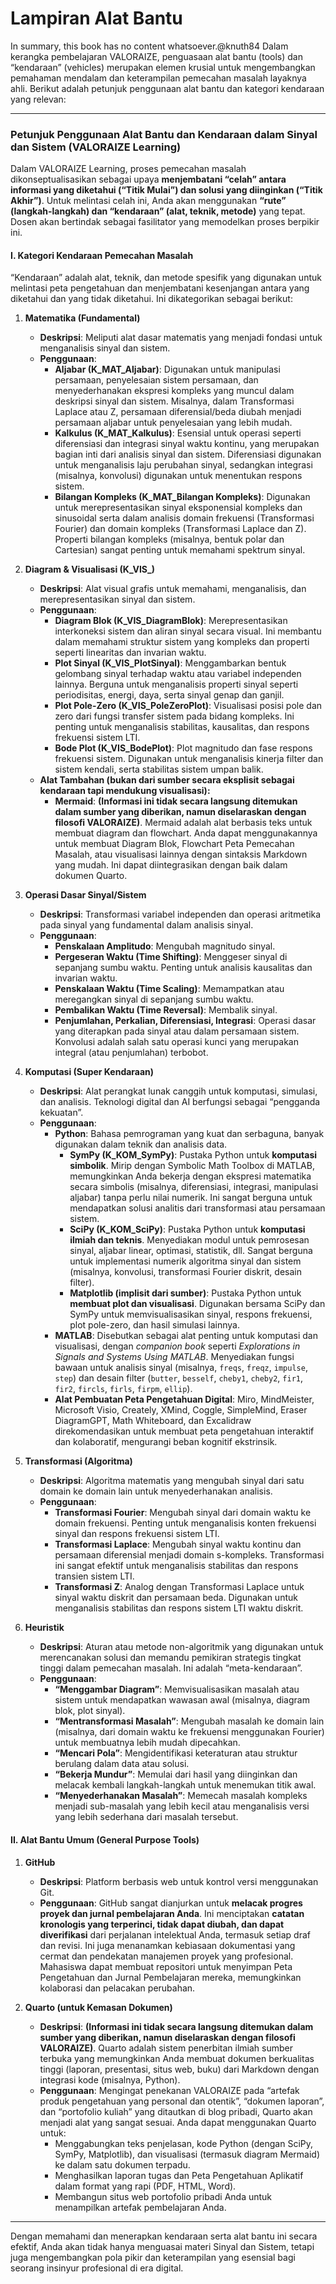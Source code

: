# Lampiran Alat Bantu

In summary, this book has no content whatsoever.@knuth84
Dalam kerangka pembelajaran VALORAIZE, penguasaan alat bantu (tools) dan "kendaraan" (vehicles) merupakan elemen krusial untuk mengembangkan pemahaman mendalam dan keterampilan pemecahan masalah layaknya ahli. Berikut adalah petunjuk penggunaan alat bantu dan kategori kendaraan yang relevan:

---

### **Petunjuk Penggunaan Alat Bantu dan Kendaraan dalam Sinyal dan Sistem (VALORAIZE Learning)**

Dalam VALORAIZE Learning, proses pemecahan masalah dikonseptualisasikan sebagai upaya **menjembatani "celah" antara informasi yang diketahui ("Titik Mulai") dan solusi yang diinginkan ("Titik Akhir")**. Untuk melintasi celah ini, Anda akan menggunakan **"rute" (langkah-langkah) dan "kendaraan" (alat, teknik, metode)** yang tepat. Dosen akan bertindak sebagai fasilitator yang memodelkan proses berpikir ini.

#### **I. Kategori Kendaraan Pemecahan Masalah**

"Kendaraan" adalah alat, teknik, dan metode spesifik yang digunakan untuk melintasi peta pengetahuan dan menjembatani kesenjangan antara yang diketahui dan yang tidak diketahui. Ini dikategorikan sebagai berikut:

1. **Matematika (Fundamental)**
    
    - **Deskripsi**: Meliputi alat dasar matematis yang menjadi fondasi untuk menganalisis sinyal dan sistem.
    - **Penggunaan**:
        - **Aljabar (K_MAT_Aljabar)**: Digunakan untuk manipulasi persamaan, penyelesaian sistem persamaan, dan menyederhanakan ekspresi kompleks yang muncul dalam deskripsi sinyal dan sistem. Misalnya, dalam Transformasi Laplace atau Z, persamaan diferensial/beda diubah menjadi persamaan aljabar untuk penyelesaian yang lebih mudah.
        - **Kalkulus (K_MAT_Kalkulus)**: Esensial untuk operasi seperti diferensiasi dan integrasi sinyal waktu kontinu, yang merupakan bagian inti dari analisis sinyal dan sistem. Diferensiasi digunakan untuk menganalisis laju perubahan sinyal, sedangkan integrasi (misalnya, konvolusi) digunakan untuk menentukan respons sistem.
        - **Bilangan Kompleks (K_MAT_Bilangan Kompleks)**: Digunakan untuk merepresentasikan sinyal eksponensial kompleks dan sinusoidal serta dalam analisis domain frekuensi (Transformasi Fourier) dan domain kompleks (Transformasi Laplace dan Z). Properti bilangan kompleks (misalnya, bentuk polar dan Cartesian) sangat penting untuk memahami spektrum sinyal.
2. **Diagram & Visualisasi (K_VIS_)**
    
    - **Deskripsi**: Alat visual grafis untuk memahami, menganalisis, dan merepresentasikan sinyal dan sistem.
    - **Penggunaan**:
        - **Diagram Blok (K_VIS_DiagramBlok)**: Merepresentasikan interkoneksi sistem dan aliran sinyal secara visual. Ini membantu dalam memahami struktur sistem yang kompleks dan properti seperti linearitas dan invarian waktu.
        - **Plot Sinyal (K_VIS_PlotSinyal)**: Menggambarkan bentuk gelombang sinyal terhadap waktu atau variabel independen lainnya. Berguna untuk menganalisis properti sinyal seperti periodisitas, energi, daya, serta sinyal genap dan ganjil.
        - **Plot Pole-Zero (K_VIS_PoleZeroPlot)**: Visualisasi posisi pole dan zero dari fungsi transfer sistem pada bidang kompleks. Ini penting untuk menganalisis stabilitas, kausalitas, dan respons frekuensi sistem LTI.
        - **Bode Plot (K_VIS_BodePlot)**: Plot magnitudo dan fase respons frekuensi sistem. Digunakan untuk menganalisis kinerja filter dan sistem kendali, serta stabilitas sistem umpan balik.
    - **Alat Tambahan (bukan dari sumber secara eksplisit sebagai kendaraan tapi mendukung visualisasi):**
        - **Mermaid**: **(Informasi ini tidak secara langsung ditemukan dalam sumber yang diberikan, namun diselaraskan dengan filosofi VALORAIZE)**. Mermaid adalah alat berbasis teks untuk membuat diagram dan flowchart. Anda dapat menggunakannya untuk membuat Diagram Blok, Flowchart Peta Pemecahan Masalah, atau visualisasi lainnya dengan sintaksis Markdown yang mudah. Ini dapat diintegrasikan dengan baik dalam dokumen Quarto.
3. **Operasi Dasar Sinyal/Sistem**
    
    - **Deskripsi**: Transformasi variabel independen dan operasi aritmetika pada sinyal yang fundamental dalam analisis sinyal.
    - **Penggunaan**:
        - **Penskalaan Amplitudo**: Mengubah magnitudo sinyal.
        - **Pergeseran Waktu (Time Shifting)**: Menggeser sinyal di sepanjang sumbu waktu. Penting untuk analisis kausalitas dan invarian waktu.
        - **Penskalaan Waktu (Time Scaling)**: Memampatkan atau meregangkan sinyal di sepanjang sumbu waktu.
        - **Pembalikan Waktu (Time Reversal)**: Membalik sinyal.
        - **Penjumlahan, Perkalian, Diferensiasi, Integrasi**: Operasi dasar yang diterapkan pada sinyal atau dalam persamaan sistem. Konvolusi adalah salah satu operasi kunci yang merupakan integral (atau penjumlahan) terbobot.
4. **Komputasi (Super Kendaraan)**
    
    - **Deskripsi**: Alat perangkat lunak canggih untuk komputasi, simulasi, dan analisis. Teknologi digital dan AI berfungsi sebagai "pengganda kekuatan".
    - **Penggunaan**:
        - **Python**: Bahasa pemrograman yang kuat dan serbaguna, banyak digunakan dalam teknik dan analisis data.
            - **SymPy (K_KOM_SymPy)**: Pustaka Python untuk **komputasi simbolik**. Mirip dengan Symbolic Math Toolbox di MATLAB, memungkinkan Anda bekerja dengan ekspresi matematika secara simbolis (misalnya, diferensiasi, integrasi, manipulasi aljabar) tanpa perlu nilai numerik. Ini sangat berguna untuk mendapatkan solusi analitis dari transformasi atau persamaan sistem.
            - **SciPy (K_KOM_SciPy)**: Pustaka Python untuk **komputasi ilmiah dan teknis**. Menyediakan modul untuk pemrosesan sinyal, aljabar linear, optimasi, statistik, dll. Sangat berguna untuk implementasi numerik algoritma sinyal dan sistem (misalnya, konvolusi, transformasi Fourier diskrit, desain filter).
            - **Matplotlib (implisit dari sumber)**: Pustaka Python untuk **membuat plot dan visualisasi**. Digunakan bersama SciPy dan SymPy untuk memvisualisasikan sinyal, respons frekuensi, plot pole-zero, dan hasil simulasi lainnya.
        - **MATLAB**: Disebutkan sebagai alat penting untuk komputasi dan visualisasi, dengan _companion book_ seperti _Explorations in Signals and Systems Using MATLAB_. Menyediakan fungsi bawaan untuk analisis sinyal (misalnya, `freqs`, `freqz`, `impulse`, `step`) dan desain filter (`butter`, `besself`, `cheby1`, `cheby2`, `fir1`, `fir2`, `fircls`, `firls`, `firpm`, `ellip`).
        - **Alat Pembuatan Peta Pengetahuan Digital**: Miro, MindMeister, Microsoft Visio, Creately, XMind, Coggle, SimpleMind, Eraser DiagramGPT, Math Whiteboard, dan Excalidraw direkomendasikan untuk membuat peta pengetahuan interaktif dan kolaboratif, mengurangi beban kognitif ekstrinsik.
5. **Transformasi (Algoritma)**
    
    - **Deskripsi**: Algoritma matematis yang mengubah sinyal dari satu domain ke domain lain untuk menyederhanakan analisis.
    - **Penggunaan**:
        - **Transformasi Fourier**: Mengubah sinyal dari domain waktu ke domain frekuensi. Penting untuk menganalisis konten frekuensi sinyal dan respons frekuensi sistem LTI.
        - **Transformasi Laplace**: Mengubah sinyal waktu kontinu dan persamaan diferensial menjadi domain s-kompleks. Transformasi ini sangat efektif untuk menganalisis stabilitas dan respons transien sistem LTI.
        - **Transformasi Z**: Analog dengan Transformasi Laplace untuk sinyal waktu diskrit dan persamaan beda. Digunakan untuk menganalisis stabilitas dan respons sistem LTI waktu diskrit.
6. **Heuristik**
    
    - **Deskripsi**: Aturan atau metode non-algoritmik yang digunakan untuk merencanakan solusi dan memandu pemikiran strategis tingkat tinggi dalam pemecahan masalah. Ini adalah "meta-kendaraan".
    - **Penggunaan**:
        - **"Menggambar Diagram"**: Memvisualisasikan masalah atau sistem untuk mendapatkan wawasan awal (misalnya, diagram blok, plot sinyal).
        - **"Mentransformasi Masalah"**: Mengubah masalah ke domain lain (misalnya, dari domain waktu ke frekuensi menggunakan Fourier) untuk membuatnya lebih mudah dipecahkan.
        - **"Mencari Pola"**: Mengidentifikasi keteraturan atau struktur berulang dalam data atau solusi.
        - **"Bekerja Mundur"**: Memulai dari hasil yang diinginkan dan melacak kembali langkah-langkah untuk menemukan titik awal.
        - **"Menyederhanakan Masalah"**: Memecah masalah kompleks menjadi sub-masalah yang lebih kecil atau menganalisis versi yang lebih sederhana dari masalah tersebut.

#### **II. Alat Bantu Umum (General Purpose Tools)**

1. **GitHub**
    
    - **Deskripsi**: Platform berbasis web untuk kontrol versi menggunakan Git.
    - **Penggunaan**: GitHub sangat dianjurkan untuk **melacak progres proyek dan jurnal pembelajaran Anda**. Ini menciptakan **catatan kronologis yang terperinci, tidak dapat diubah, dan dapat diverifikasi** dari perjalanan intelektual Anda, termasuk setiap draf dan revisi. Ini juga menanamkan kebiasaan dokumentasi yang cermat dan pendekatan manajemen proyek yang profesional. Mahasiswa dapat membuat repositori untuk menyimpan Peta Pengetahuan dan Jurnal Pembelajaran mereka, memungkinkan kolaborasi dan pelacakan perubahan.
2. **Quarto (untuk Kemasan Dokumen)**
    
    - **Deskripsi**: **(Informasi ini tidak secara langsung ditemukan dalam sumber yang diberikan, namun diselaraskan dengan filosofi VALORAIZE)**. Quarto adalah sistem penerbitan ilmiah sumber terbuka yang memungkinkan Anda membuat dokumen berkualitas tinggi (laporan, presentasi, situs web, buku) dari Markdown dengan integrasi kode (misalnya, Python).
    - **Penggunaan**: Mengingat penekanan VALORAIZE pada "artefak produk pengetahuan yang personal dan otentik", "dokumen laporan", dan "portofolio kuliah" yang ditautkan di blog pribadi, Quarto akan menjadi alat yang sangat sesuai. Anda dapat menggunakan Quarto untuk:
        - Menggabungkan teks penjelasan, kode Python (dengan SciPy, SymPy, Matplotlib), dan visualisasi (termasuk diagram Mermaid) ke dalam satu dokumen terpadu.
        - Menghasilkan laporan tugas dan Peta Pengetahuan Aplikatif dalam format yang rapi (PDF, HTML, Word).
        - Membangun situs web portofolio pribadi Anda untuk menampilkan artefak pembelajaran Anda.

---

Dengan memahami dan menerapkan kendaraan serta alat bantu ini secara efektif, Anda akan tidak hanya menguasai materi Sinyal dan Sistem, tetapi juga mengembangkan pola pikir dan keterampilan yang esensial bagi seorang insinyur profesional di era digital.
